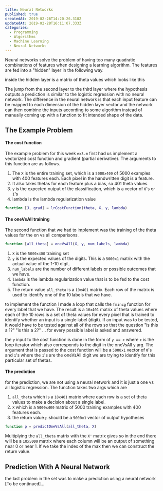 ```yaml
---
title: Neural Networks
published: true
createdAt: 2019-02-26T14:20:26.310Z
updatedAt: 2019-02-28T16:11:07.333Z
categories:
  - Programming
  - Algorithms
  - Machine Learning
  - Neural Networks
---
```


Neural networks solve the problem of having too many quadratic combinations of features when designing a learning
algorithm. The features are fed into a "hidden" layer in the following way.

<BlockMath math="
  \begin{bmatrix}
    x_0 \\
    x_1 \\
    x_2
  \end{bmatrix}
  \to
  \begin{bmatrix}
  ...
  \end{bmatrix}
  \to
  h_\theta(x)
" />

inside the hidden layer is a matrix of theta values which looks like this

<BlockMath math="
  \begin{aligned}
  &\begin{bmatrix}
    x_0 \\
    x_1 \\
    x_2 \\
  \end{bmatrix}
  \to
  \begin{bmatrix}
    a_1^{(2)} \\
    a_2^{(2)} \\
    a_3^{(2)}
  \end{bmatrix}
  \to
  h_\theta(x) \\
  &\begin{bmatrix}
    x_0 \\
    x_1 \\
    x_2 \\
  \end{bmatrix}
  \to
  \begin{bmatrix}
    g(\theta_{10}^{(1)}x_0 + \theta_{11}^{(1)}x_1 + \theta_{12}^{(1)}x_2)) \\
    g(\theta_{20}^{(1)}x_0 + \theta_{21}^{(1)}x_1 + \theta_{22}^{(1)}x_2)) \\
    g(\theta_{30}^{(1)}x_0 + \theta_{31}^{(1)}x_1 + \theta_{32}^{(1)}x_2))
  \end{bmatrix}
  \to
  g(\theta_{10}^{(1)}a_0^{(2)} + \theta_{11}^{(2)}a_1^{(2)} + \theta_{12}^{(2)}a_2^{(2)} + \theta_{13}^{(2)}a_3^{(2)})
  \end{aligned}
" />

The jump from the second layer to the third layer where the hypothesis outputs a prediction is similar to the logistic
regression with no neural network. The difference in the neural network is that each input feature can be mapped to each
dimension of the hidden layer vector and the network can then combine the inputs according to some algorithm instead of
manually coming up with a function to fit intended shape of the data.

## The Example Problem

#### The cost function

The example problem for this week `ex3.m` first had us implement a vectorized cost function and gradient (partial
derivative). The arguments to this function are as follows.

1. The `X` is the entire training set, which is a `5000x400` of 5000 examples with 400 features each. Each pixel in the
handwritten digit is a feature.
2. It also takes thetas for each feature plus a bias, so 401 theta values
3. `y` is the expected output of the classification, which is a vector of `0`'s or `1`'s
4. lambda is the lambda regularization value

```matlab
function [J, grad] = lrCostFunction(theta, X, y, lambda)
```

#### The oneVsAll training

The second function that we had to implement was the training of the theta values for the on vs all comparisons.

```matlab
function [all_theta] = oneVsAll(X, y, num_labels, lambda)
```
1. `X` is the `5000x400` training set
2. `y` is the expected values of the digits. This is a `5000x1` matrix with the actual value of the 1-10 digit.
3. `num_labels` are the number of different labels or possible outcomes that we have.
4. `lambda` is the lambda regularization value that is to be fed to the cost function.
5. The return value `all_theta` is a `10x401` matrix. Each row of the matrix is used to identify one of the 10 labels
that we have.

to implement the function I made a loop that calls the `fmincg` function for every label that we have. The result is a
`10x401` matrix of theta values where each of the 10 rows is a set of theta values for every pixel that is trained to
identify whether an input is a single label (digit). If an input was to be tested, it would have to be tested against
all of the rows so that the question "is this a 1?" "is this a 2?" ... for every possible label is asked and answered.

the `y` input to the cost function is done in the form of `y == c` where `c` is the loop iterator which also
corresponds to the digit in the oneVsAll `y` arg. The argument that is passed to the cost function will be a `5000x1`
vector of `0`'s and `1`'s where the `1`'s are the oneVsAll digit we are trying to identify for this particular set of
thetas.

#### The prediction

for the prediction, we are not using a neural network and it is just a one vs all logistic regression. The function
takes two args which are

1. `all_theta` which is a `10x401` matrix where each row is a set of theta values to make a decision about a single
label.
2. `X` which is a `5000x400` matrix of 5000 training examples with 400 features each.
3. the return value `p` should be a `5000x1` vector of output hypotheses

```matlab
function p = predictOneVsAll(all_theta, X)
```

Multiplying the `all_theta` matrix with the `X'` matrix gives <InlineMath math="10 x 401 * 401 x 5000 = 10 x 5000"/> so
in the end there will be a `10x5000` matrix where each column will be an output of something near 0 or near 1. If we
take the index of the max then we can construct the return value.

## Prediction With A Neural Network

the last problem in the set was to make a prediction using a neural network [To be continued]...
